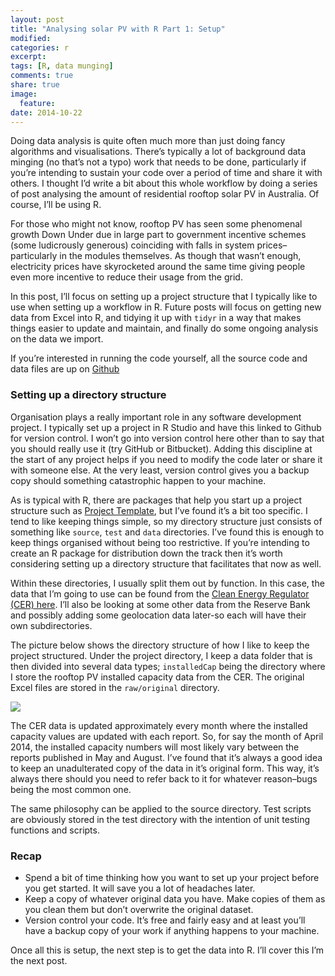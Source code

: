 ```yaml
---
layout: post
title: "Analysing solar PV with R Part 1: Setup"
modified:
categories: r
excerpt:  
tags: [R, data munging]
comments: true
share: true
image:
  feature:
date: 2014-10-22
---
```


Doing data analysis is quite often much more than just doing fancy algorithms and visualisations.  There's typically a lot of background data minging (no that's not a typo) work that needs to be done, particularly if you're intending to sustain your code over a period of time and share it with others.  I thought I'd write a bit about this whole workflow by doing a series of post analysing the amount of residential rooftop solar PV in Australia.  Of course, I'll be using R. 

For those who might not know, rooftop PV has seen some phenomenal growth Down Under due in large part to government incentive schemes (some ludicrously generous) coinciding with falls in system prices--particularly in the modules themselves. As though that wasn't enough, electricity prices have skyrocketed around the same time giving people even more incentive to reduce their usage from the grid.

In this post, I'll focus on setting up a project structure that I typically like to use when setting up a workflow in R.  Future posts will focus on getting new data from Excel into R, and tidying it up with `tidyr` in a way that makes things easier to update and maintain, and finally do some ongoing analysis on the data we import.  

If you're interested in running the code yourself, all the source code and data files are up on 
[Github](https://github.com/jiunsiew/pv)


### Setting up a directory structure

Organisation plays a really important role in any software development project.  I typically set up a project in R Studio and have this linked to Github for version control.  I won't go into version control here other than to say that you should really use it (try GitHub or Bitbucket).  Adding this discipline at the start of any project helps if you need to modify the code later or share it with someone else.  At the very least, version control gives you a backup copy should something catastrophic happen to your machine.

As is typical with R, there are packages that help you start up a project structure such as 
[Project Template](http://cran.r-project.org/web/packages/ProjectTemplate/index.html), but I've found it's a bit too specific.  I tend to like keeping things simple, so my directory structure just consists of something like `source`, `test` and `data` directories.  I've found this is enough to keep things organised without being too restrictive.  If you're intending to create an R package for distribution down the track then it's worth considering setting up a directory structure that facilitates that now as well.  

Within these directories, I usually split them out by function.  In this case, the data that I'm going to use can be found from the [Clean Energy Regulator (CER) here](http://ret.cleanenergyregulator.gov.au/REC-Registry/Data-reports). I'll also be looking at some other data from the Reserve Bank and possibly adding some geolocation data later-so each will have their own subdirectories.

The picture below shows the directory structure of how I like to keep the project structured. Under the project directory, I keep a data folder that is then divided into several data types; `installedCap` being the directory where I store the rooftop PV installed capacity data from the CER. The original Excel files are stored in the `raw/original` directory.

![](/images/2014-10-22-analysing-solar-pv-with-r-1/pv_dirStructure.jpg)

The CER data is updated approximately every month where the installed capacity values are updated with each report. So, for say the month of April 2014, the installed capacity numbers will most likely vary between the reports published in May and August.  I've found that it's always a good idea to keep an unadulterated copy of the data in it's original form. This way, it's always there should you need to refer back to it for whatever reason--bugs being the most common one.  

The same philosophy can be applied to the source directory.  Test scripts are obviously stored in the test directory with the intention of unit testing functions and scripts.  

### Recap 

- Spend a bit of time thinking how you want to set up your project before you get started.  It will save you a lot of headaches later.
- Keep a copy of whatever original data you have.  Make copies of them as you clean them but don't overwrite the original dataset.
- Version control your code.  It's free and fairly easy and at least you'll have a backup copy of your work if anything happens to your machine.

Once all this is setup, the next step is to get the data into R.  I'll cover this I'm the next post.
